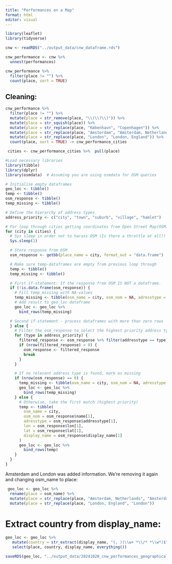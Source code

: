 ```yaml
---
title: "Performances on a Map"
format: html
editor: visual
---
```


```r
library(leaflet)
library(tidyverse)
```

```r
cnw <- readRDS("../output_data/cnw_dataframe.rds")
```

```r
cnw_performance <- cnw %>% 
  unnest(performances)
```

```r
cnw_performance %>%
  filter(place != "") %>%
  count(place, sort = TRUE)
```

## Cleaning:

```r
cnw_performance %>%
  filter(place != "") %>%
  mutate(place = str_remove(place, "\\(\\?\\)")) %>%
  mutate(place = str_squish(place)) %>%
  mutate(place = str_replace(place, "København", "Copenhagen")) %>%
  mutate(place = str_replace(place, "Amsterdam", "Amsterdam, Netherlands")) %>% 
  mutate(place = str_replace(place, "London", "London, England")) %>% 
  count(place, sort = TRUE) -> cnw_performance_cities
```



```r
 cities <- cnw_performance_cities %>%  pull(place)
```

```r
#Load necessary libraries
library(tibble)
library(dplyr)
library(osmdata)  # Assuming you are using osmdata for OSM queries

# Initialise empty dataframes
geo_loc <- tibble()
temp <- tibble()
osm_response <- tibble()
temp_missing <- tibble()

# Define the hierarchy of address types
address_priority <- c("city", "town", "suburb", "village", "hamlet")

# For loop through cities getting coordinates from Open Street Map(OSM)
for (city in cities) {
  # Sys sleep in order not to harass OSM (Is there a throttle at all?)
  Sys.sleep(1)

  # Store response from OSM
  osm_response <- getbb(place_name = city, format_out = "data.frame")

  # Make sure temp-dataframes are empty from previous loop through
  temp <- tibble()
  temp_missing <- tibble()

  # First if-statement: If the response from OSM IS NOT a dataframe.
  if (!is.data.frame(osm_response)) {
    # Fill temp_missing with NA-values
    temp_missing <- tibble(osm_name = city, osm_nom = NA, adresstype = NA, lon = NA, lat = NA, display_name = NA)
    # Add result to geo_loc-dataframe
    geo_loc <- geo_loc %>%
      bind_rows(temp_missing)

  # Second if-statement - process dataframes with more than zero rows
  } else {
    # Filter the osm_response to select the highest priority address type available
    for (type in address_priority) {
      filtered_response <- osm_response %>% filter(addresstype == type)
      if (nrow(filtered_response) > 0) {
        osm_response <- filtered_response
        break
      }
    }

    # If no relevant address type is found, mark as missing
    if (nrow(osm_response) == 0) {
      temp_missing <- tibble(osm_name = city, osm_nom = NA, adresstype = NA, lon = NA, lat = NA, display_name = NA)
      geo_loc <- geo_loc %>%
        bind_rows(temp_missing)
    } else {
      # Otherwise, take the first match (highest priority)
      temp <- tibble(
        osm_name = city,
        osm_nom = osm_response$name[1],
        adresstype = osm_response$addresstype[1],
        lon = osm_response$lon[1],
        lat = osm_response$lat[1],
        display_name = osm_response$display_name[1]
      )
      geo_loc <- geo_loc %>%
        bind_rows(temp)
    }
  }
}
```

Amsterdam and London was added information. We're removing it again and changing osm_name to place:

```r
 geo_loc <- geo_loc %>%
  rename(place = osm_name) %>% 
  mutate(place = str_replace(place, "Amsterdam, Netherlands", "Amsterdam")) %>% 
  mutate(place = str_replace(place, "London, England", "London"))
```

# Extract country from display_name:

```r
geo_loc <- geo_loc %>%
   mutate(country = str_extract(display_name, "(, )(\\w+ *\\/* *\\w*)$", group = 2)) %>%
   select(place, country, display_name, everything())

saveRDS(geo_loc, "../output_data/20241020_cnw_performances_geographical_information.rds")
```




